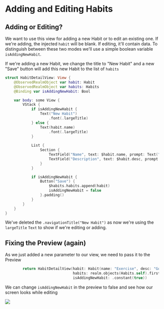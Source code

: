 # Adding and Editing Habits

## Adding or Editing?

We want to use this view for adding a new Habit or to edit an existing one. If we're adding, the injected `habit` will be blank. If editing, it'll contain data. To distinguish between these two modes we'll use a simple boolean variable `isAddingNewHabit`. 

If we're adding a new Habit, we change the title to "New Habit" and a new "Save" button will add this new Habit to the list of `habits`

```swift title='/UI/HabitDetailView.swift'
struct HabitDetailView: View {
    @ObservedRealmObject var habit: Habit
    @ObservedRealmObject var habits: Habits
    @Binding var isAddingNewHabit: Bool

    var body: some View {
        VStack {
            if isAddingNewHabit {
                Text("New Habit")
                    .font(.largeTitle)
            } else {
                Text(habit.name)
                    .font(.largeTitle)
            }
            
            List {
                Section {
                    TextField("Name", text: $habit.name, prompt: Text("Enter habit name"))
                    TextField("Description", text: $habit.desc, prompt: Text("Enter habit description"))
                }
            }

            if isAddingNewHabit {
                Button("Save") {
                    $habits.habits.append(habit)
                    isAddingNewHabit = false
                }.padding()
            }
        }
    }
}
```

We've deleted the `.navigationTitle("New Habit")` as now we're using the `largeTitle` `Text` to show if we're editing or adding.

## Fixing the Preview (again)

As we just added a new parameter to our view, we need to pass it to the Preview

```swift title='/UI/HabitDetailView.swift'
        return HabitDetailView(habit: Habit(name: "Exercise", desc: "Good for you!"),
                               habits: realm.objects(Habits.self).first!,
                               isAddingNewHabit: .constant(true))
```

We can change `isAddingNewHabit` in the preview to false and see how our screen looks while editing 

![](/img/9-habit-detail-view/new-habit.png)